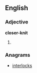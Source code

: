 ==English==

===Adjective===
'''closer-knit'''

# {{comparative of|[[close-knit]]}}

===Anagrams===
* [[interlocks#English|interlocks]]